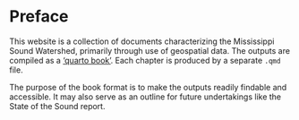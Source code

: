 # Preface {.unnumbered}

This website is a collection of documents characterizing the Mississippi Sound Watershed, primarily through use of geospatial data. The outputs are compiled as a ['quarto book'](https://quarto.org/docs/books/). Each chapter is produced by a separate `.qmd` file.    

The purpose of the book format is to make the outputs readily findable and accessible. It may also serve as an outline for future undertakings like the State of the Sound report.  
